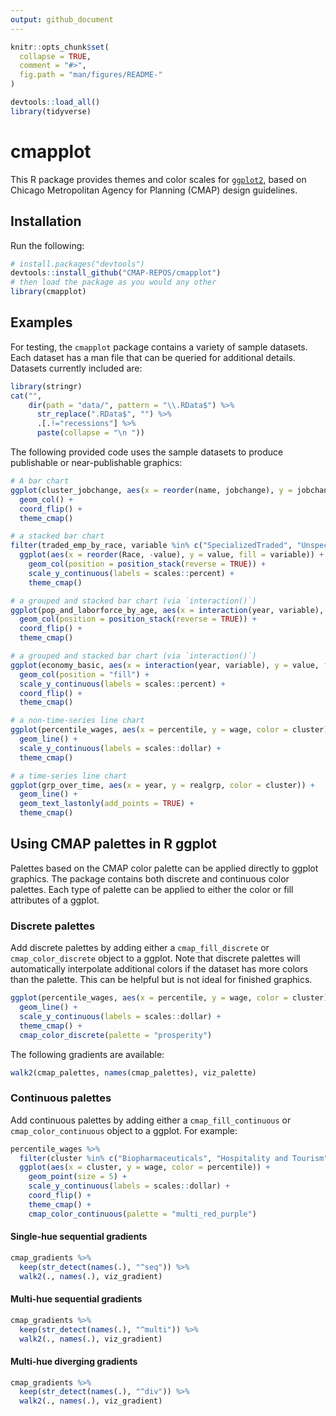 ```yaml
---
output: github_document
---
```


```r
knitr::opts_chunk$set(
  collapse = TRUE,
  comment = "#>",
  fig.path = "man/figures/README-"
)

devtools::load_all()
library(tidyverse)
```

# cmapplot

This R package provides themes and color scales for [`ggplot2`](https://github.com/tidyverse/ggplot2), based on Chicago Metropolitan Agency for Planning (CMAP) design guidelines.


## Installation

Run the following:

```r
# install.packages("devtools")
devtools::install_github("CMAP-REPOS/cmapplot")
# then load the package as you would any other
library(cmapplot)
```


## Examples

For testing, the `cmapplot` package contains a variety of sample datasets. Each dataset has a man file that can be queried for additional details. Datasets currently included are:
```r
library(stringr)
cat("",
    dir(path = "data/", pattern = "\\.RData$") %>% 
      str_replace(".RData$", "") %>% 
      .[.!="recessions"] %>% 
      paste(collapse = "\n "))
```

The following provided code uses the sample datasets to produce publishable or near-publishable graphics:
```r
# A bar chart
ggplot(cluster_jobchange, aes(x = reorder(name, jobchange), y = jobchange, fill = category)) +
  geom_col() +
  coord_flip() +
  theme_cmap()
```

```r
# a stacked bar chart
filter(traded_emp_by_race, variable %in% c("SpecializedTraded", "UnspecializedTraded")) %>%
  ggplot(aes(x = reorder(Race, -value), y = value, fill = variable)) +
    geom_col(position = position_stack(reverse = TRUE)) +
    scale_y_continuous(labels = scales::percent) +
    theme_cmap()
```

```r
# a grouped and stacked bar chart (via `interaction()`)
ggplot(pop_and_laborforce_by_age, aes(x = interaction(year, variable), y = value, fill = age)) +
  geom_col(position = position_stack(reverse = TRUE)) +
  coord_flip() +
  theme_cmap()
```

```r
# a grouped and stacked bar chart (via `interaction()`)
ggplot(economy_basic, aes(x = interaction(year, variable), y = value, fill = sector)) +
  geom_col(position = "fill") +
  scale_y_continuous(labels = scales::percent) +
  coord_flip() +
  theme_cmap()
```

```r
# a non-time-series line chart
ggplot(percentile_wages, aes(x = percentile, y = wage, color = cluster)) +
  geom_line() +
  scale_y_continuous(labels = scales::dollar) +
  theme_cmap()
```

```r
# a time-series line chart
ggplot(grp_over_time, aes(x = year, y = realgrp, color = cluster)) +
  geom_line() +
  geom_text_lastonly(add_points = TRUE) +
  theme_cmap()

```


## Using CMAP palettes in R ggplot

Palettes based on the CMAP color palette can be applied directly to ggplot graphics. The package contains both discrete and continuous color palettes. Each type of palette can be applied to either the color or fill attributes of a ggplot.

### Discrete palettes

Add discrete palettes by adding either a `cmap_fill_discrete` or `cmap_color_discrete` object to a ggplot. Note that discrete palettes will automatically interpolate additional colors if the dataset has more colors than the palette. This can be helpful but is not ideal for finished graphics.

```r
ggplot(percentile_wages, aes(x = percentile, y = wage, color = cluster)) +
  geom_line() +
  scale_y_continuous(labels = scales::dollar) +
  theme_cmap() +
  cmap_color_discrete(palette = "prosperity")
```

The following gradients are available:

```r
walk2(cmap_palettes, names(cmap_palettes), viz_palette)
```


### Continuous palettes

Add continuous palettes by adding either a `cmap_fill_continuous` or `cmap_color_continuous` object to a ggplot. For example:

```r
percentile_wages %>% 
  filter(cluster %in% c("Biopharmaceuticals", "Hospitality and Tourism", "Paper and Packaging")) %>% 
  ggplot(aes(x = cluster, y = wage, color = percentile)) +
    geom_point(size = 5) +
    scale_y_continuous(labels = scales::dollar) +
    coord_flip() +
    theme_cmap() +
    cmap_color_continuous(palette = "multi_red_purple")
```

#### Single-hue sequential gradients

```r
cmap_gradients %>% 
  keep(str_detect(names(.), "^seq")) %>% 
  walk2(., names(.), viz_gradient)
```

#### Multi-hue sequential gradients

```r
cmap_gradients %>% 
  keep(str_detect(names(.), "^multi")) %>% 
  walk2(., names(.), viz_gradient)
```

#### Multi-hue diverging gradients

```r
cmap_gradients %>% 
  keep(str_detect(names(.), "^div")) %>% 
  walk2(., names(.), viz_gradient)

```
